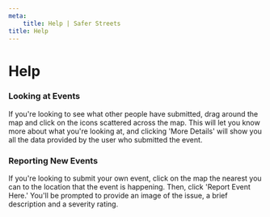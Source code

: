 ```yaml
---
meta:
    title: Help | Safer Streets
title: Help
---
```


# Help

### Looking at Events

If you're looking to see what other people have
submitted, drag around the map and click on the icons
scattered across the map. This will let you know more
about what you're looking at, and clicking 'More
Details' will show you all the data provided by the
user who submitted the event.

### Reporting New Events

If you're looking to submit your own event, click on
the map the nearest you can to the location that the
event is happening. Then, click 'Report Event
Here.' You'll be prompted to provide an image of
the issue, a brief description and a severity rating.
